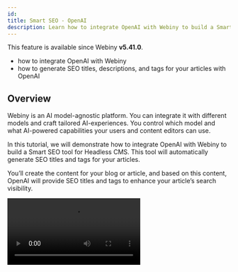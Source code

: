 ```yaml
---
id: 
title: Smart SEO - OpenAI
description: Learn how to integrate OpenAI with Webiny to build a Smart SEO tool for Headless CMS. This tool automatically generates SEO titles, descriptions, and tags for your articles.
---
```



<Alert type="info" title="Can I Use This?">

This feature is available since Webiny **v5.41.0**.

</Alert>

<Alert type="success" title="What you will learn">

- how to integrate OpenAI with Webiny
- how to generate SEO titles, descriptions, and tags for your articles with OpenAI

</Alert>

## Overview

Webiny is an AI model-agnostic platform. You can integrate it with different models and craft tailored AI-experiences. You control which model and what AI-powered capabilities your users and content editors can use.

In this tutorial, we will demonstrate how to integrate OpenAI with Webiny to build a Smart SEO tool for Headless CMS. This tool will automatically generate SEO titles and tags for your articles.

You’ll create the content for your blog or article, and based on this content, OpenAI will provide SEO titles and tags to enhance your article’s search visibility.

<Video src={smartSEO} controls={true} />

## Getting Started

Run the following command to set up this extension in your project.

```bash
yarn webiny extension headless-cms/smart-seo-open-ai
```

The Smart SEO extension code can be found in our [webiny-examples](https://github.com/webiny/webiny-examples/tree/master/headless-cms/smart-seo-open-ai) repository.

## Set OpenAI API Key in Environment Variables

Open the `.env` file in the root of your project and add the OpenAI API key to the `WEBINY_API_OPEN_AI_API_KEY` environment variable as shown below:

```bash
WEBINY_API_OPEN_AI_API_KEY=sk-proj-T2-xxxxxxxxxxxxxxxxxxxxxxxxxxxxxxxxxxx
```

For detailed instructions on creating an OpenAI API key, refer to their [official documentation](https://platform.openai.com/docs/quickstart#create-and-export-an-api-key).

## Deploy API application

In this example, we created an **Article - Smart SEO** Content Model to demonstrate AI-powered capabilities. This content model is generated [programmatically](/docs/headless-cms/extending/content-models-via-code).
Additionally, we [extended the Headless CMS GraphQL API](/docs/headless-cms/extending/extend-graphql-api) to generate SEO data using the OpenAI API, which creates SEO titles, descriptions, and tags for articles.

Details on this are covered in the sections below. For now, let’s deploy the API application that will create the Article - Smart SEO Content Model and extend Headless CMS GraphQL API to generate SEO data using OpenAI.

```bash
yarn webiny deploy api --env ENVIRONMENT_NAME
```

Alternatively, you can use the watch command, which continuously rebuild and redeploy your code. Learn more about it [here](/docs/core-development-concepts/basics/watch-command).

## Run the Project

After downloading the extension to your project, run the [webiny watch](/docs/core-development-concepts/basics/watch-command) command to see the Smart SEO functionality in action.

```bash
yarn webiny watch admin --env ENVIRONMENT_NAME
```

## All Set!
You’re now ready to generate SEO titles and tags for your articles using OpenAI. Simply navigate to the **Article - Smart SEO** Model, create a new article, and click the “AI-Optimized SEO” button to generate SEO titles and tags effortlessly.

<Video src={smartSEO} controls={true} />

## Code Walkthrough

Let’s walk through the code to understand how the Smart SEO extension operates. We’ve created a new [extension](/docs/core-development-concepts/basics/extensions) called `smart-seo-open-ai`, and we’ll review each plugin used in this extension one by one.

### Field Tracker, ContentEntry Form Decorator
In this example, we have an **Article - Smart SEO** Model with four fields: **Content**, **SEO - Title**, **SEO - Description**, and **SEO - Meta Tags**. We will track these fields. Once the Content field is populated, we will send it to OpenAI, which will generate SEO-friendly titles and tags for the article. The generated title and tags will then be set in the respective **Title**, **Description** and **Tags** fields of the model.

The concept is straightforward: we aim to track fields of interest, such as text inputs or rich text fields. The challenge lies in not knowing the exact location of these fields. They could be nested within objects, repeatable objects, or dynamic zone templates, making their placement unpredictable. Hardcoding paths to these fields is not a feasible solution. So, we will create the [Field Tracker](https://github.com/webiny/webiny-examples/blob/master/headless-cms/smart-seo-open-ai/5.41.x/extensions/smartSeoOpenAi/admin/src/FieldTracker.tsx).

[Field Tracker](https://github.com/webiny/webiny-examples/blob/master/headless-cms/smart-seo-open-ai/5.41.x/extensions/smartSeoOpenAi/admin/src/FieldTracker.tsx) is a React context that tracks content model fields of interest. It enables you to extract data from these fields that can be send to OpenAI and update the fields with the response received.

Here is the [code for the Field Tracker](https://github.com/webiny/webiny-examples/blob/master/headless-cms/smart-seo-open-ai/5.41.x/extensions/smartSeoOpenAi/admin/src/FieldTracker.tsx), here we [decorated the `ContentEntryForm`](https://github.com/webiny/webiny-examples/blob/master/headless-cms/smart-seo-open-ai/5.41.x/extensions/smartSeoOpenAi/admin/src/DecorateContentEntryForm.tsx) with a FieldTracker component.

We’ve also [decorated the `useBind` hook](https://github.com/webiny/webiny-examples/blob/master/headless-cms/smart-seo-open-ai/5.41.x/extensions/smartSeoOpenAi/admin/src/DecorateContentEntryFormBind.tsx) to integrate field tracking specifically for models. In this example, we are tracking rich-text fields and SEO-specific fields (**seoTitle**, **seoDescription**, **seoMetaTags**) in the **Article - Smart SEO** model. This allows us to trigger dynamic updates and facilitate interactions with external services.

<Alert type="info">

  You can customize [this `ContentEntryFormBind` decorator file](https://github.com/webiny/webiny-examples/blob/master/headless-cms/smart-seo-open-ai/5.41.x/extensions/smartSeoOpenAi/admin/src/DecorateContentEntryFormBind.tsx) to track fields from other models or different field types, tailoring it to your specific use case.

</Alert>

### Extract HTML from RichTextHtml (Lexical Editor)
Webiny leverages the [Lexical text editor](https://lexical.dev/) for Rich Text Fields. However, for generating SEO-related information using OpenAI, we will send the HTML content (not the Lexical format). To achieve this, we need to extract the HTML content from the Rich Text field. For this purpose, we have created a [`extractFromRichText` transformer](https://github.com/webiny/webiny-examples/blob/master/headless-cms/smart-seo-open-ai/5.41.x/extensions/smartSeoOpenAi/admin/src/extractFromRichText.ts) to handle the conversion.

### Extend Headless CMS GraphQL API

In this example, we [extended the Headless CMS GraphQL API](/docs/headless-cms/extending/extend-graphql-api) to generate SEO data using the OpenAI API. The [`generateSeo` plugin](https://github.com/webiny/webiny-examples/blob/master/headless-cms/smart-seo-open-ai/5.41.x/extensions/smartSeoOpenAi/api/src/generateSeo.ts) integrates Webiny with OpenAI. We crated a `GenerateSeo` query for the same.

To prevent exposing our OpenAI API key to the public, we avoid calling the OpenAI API from the client side. Instead, we handle it server-side by creating this `generateSeo` plugin that extends the Headless CMS GraphQL API for secure SEO data generation. This plugin sends content to OpenAI and retrieves SEO-related information.

### Smart SEO

The [(`SmartSeo.tsx`) plugin](https://github.com/webiny/webiny-examples/blob/master/headless-cms/smart-seo-open-ai/5.41.x/extensions/smartSeoOpenAi/admin/src/SmartSeo.tsx) sends HTML content to the `GenerateSeo` query (created by the `generateSeo` plugin mentioned earlier) and retrieves SEO-related information. The retrieved data is then used to update the relevant fields in the content model.

If you’ve noticed the AI-Optimized SEO button on the Content Entry form, it has been configured in this plugin using the [ContentEntryEditorConfig](https://github.com/webiny/webiny-examples/blob/0636eecf3a0e4bf7c6a0c4d96a2f35a06647f88e/headless-cms/smart-seo-open-ai/5.41.x/extensions/smartSeoOpenAi/admin/src/SmartSeo.tsx#L108).

<Alert type="info">

  We display the **AI-OPTIMIZED SEO** button on the Content Entry form for the content model with the ID `article`.
  You can easily customize it to include your [content model IDs](https://github.com/webiny/webiny-examples/blob/0636eecf3a0e4bf7c6a0c4d96a2f35a06647f88e/headless-cms/smart-seo-open-ai/5.41.x/extensions/smartSeoOpenAi/admin/src/SmartSeo.tsx#L114) to display this button on the respective content model entry forms.

</Alert>

![AI-optimized SEO Button](./assets/smart-seo-open-ai/ai-optimize-button.png)

### Article Content Model

In this example, we created an **Article - Smart SEO** Content Model with the ID **article-smart-seo** to showcase AI capabilities.This content model is generated programmatically, and you can find the corresponding [Content Model code here](https://github.com/webiny/webiny-examples/blob/master/headless-cms/smart-seo-open-ai/5.41.x/extensions/smartSeoOpenAi/api/src/Article.ts).

<Alert type="info">

  Please note that the **article-smart-seo** content ID is referenced in the code. Refer to the sections above for guidance on customizing the code to align with your content model.

  In your real project, you can remove this content model by either [deleting the corresponding api directory](https://github.com/webiny/webiny-examples/tree/master/headless-cms/smart-seo-open-ai/5.41.x/extensions/smartSeoOpenAi/api) or commenting out the [Article import in the index file](https://github.com/webiny/webiny-examples/blob/0636eecf3a0e4bf7c6a0c4d96a2f35a06647f88e/headless-cms/smart-seo-open-ai/5.41.x/extensions/smartSeoOpenAi/api/src/index.ts#L6).

</Alert>

For your reference, we created an **Article - Smart SEO** content model with the following fields to manage and store articles:

| Field             | Field Type | Field ID |
| :----------       | :--------- | :--------- |
| Content           | Rich Text  | content |
| SEO - Title       | Long text  | seoTitle |
| SEO - Description | Long text  | seoDescription |
| SEO - Meta Tags   | Object (with **Tag Name** and **Tag Value** Text Field)  | seoMetaTags |

![Article](./assets/smart-seo-open-ai/article-model.png)
